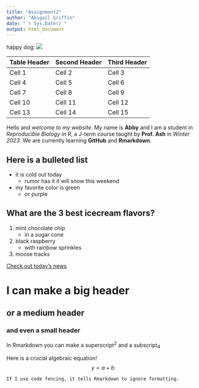 ```yaml
---
title: "Assignment2"
author: "Abigail Griffin"
date: "`r Sys.Date()`"
output: html_document
---
```

happy dog: ![](images/happydog.jpeg)

Table Header  | Second Header  | Third Header  
------------- | -------------  |-------------
    Cell 1    |     Cell 2     | Cell 3 
    Cell 4    |     Cell 5     | Cell 6
    Cell 7    |     Cell 8     | Cell 9
    Cell 10   |     Cell 11    | Cell 12
    Cell 13   |     Cell 14    | Cell 15
    
Hello and *welcome to my website*. My name is **Abby** and I am a student in *Reproducible Biology in R*, a J-term course taught by **Prof. Ash** in *Winter 2023*. We are currently learning  **GitHub** and **Rmarkdown**.

## Here is a bulleted list
* it is cold out today  
    + rumor has it it will snow this weekend  
* my favorite color is green  
    + or purple  


## What are the 3 best icecream flavors?
1. mint chocolate chip
    + in a sugar cone
2. black raspberry
    + with rainbow sprinkles
3. moose tracks


[Check out today's news](https://nytimes.com)

# I can make a big header
## or a medium header
### and even a small header

In Rmarkdown you can make a superscript^2^ and a subscript~4~  

Here is a crucial algebraic equation!   $$y = a + b$$

`If I use code fencing, it tells Rmarkdown to ignore formatting.`  